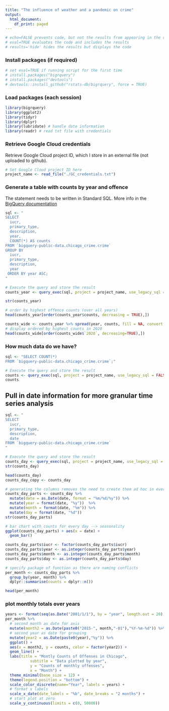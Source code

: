 ```yaml
---
title: "The influence of weather and a pandemic on crime"
output:
  html_document:
    df_print: paged
---
```

```r
# echo=FALSE prevents code, but not the results from appearing in the rendered file
# eval=TRUE evaluates the code and includes the results
# results='hide' hides the results but displays the code
```


### Install packages (if required)

```r
# set eval=TRUE if running script for the first time
# install.packages("bigrquery")
# install.packages("devtools") 
# devtools::install_github("rstats-db/bigrquery", force = TRUE)
```

### Load packages (each session)

```r
library(bigrquery)
library(ggplot2)
library(tidyr)
library(dplyr)
library(lubridate) # handle date information
library(readr) # read txt file with credentials
```

### Retrieve Google Cloud credentials
Retrieve Google Cloud project ID, which I store in an external file (not uploaded to github).
```r
# Set Google Cloud project ID here
project_name <- read_file("./GC_credentials.txt")
```

### Generate a table with counts by year and offence
 The statement needs to be written in Standard SQL. 
 More info in the [BigQuery documentation](cloud.google.com/bigquery/docs/reference/standard-sql/) 

```r
sql <- "
SELECT 
  iucr,
  primary_type,
  description, 
  year, 
  COUNT(*) AS counts
FROM `bigquery-public-data.chicago_crime.crime` 
GROUP BY 
  iucr,
  primary_type,
  description,
  year
 ORDER BY year ASC;
"
```

```r
# Execute the query and store the result
counts_year <- query_exec(sql, project = project_name, use_legacy_sql = FALSE)
```
```r
str(counts_year)
```


```r
# order by highest offence counts (over all years)
head(counts_year[order(counts_year$counts, decreasing = TRUE),])
```
```r
counts_wide <- counts_year %>% spread(year, counts, fill = NA, convert = FALSE)
# display ordered by highest counts in 2020
head(counts_wide[order(counts_wide$`2020`, decreasing=TRUE),])
```

### How much data do we have?

```r
sql <- "SELECT COUNT(*)
FROM `bigquery-public-data.chicago_crime.crime`;"
```

```r
# Execute the query and store the result
counts <- query_exec(sql, project = project_name, use_legacy_sql = FALSE, max_pages = Inf)
counts
```


## Pull in date information for more granular time series analysis

```r
sql <- "
SELECT 
  iucr,
  primary_type,
  description, 
  date
FROM `bigquery-public-data.chicago_crime.crime` 
"
```

```r
# Execute the query and store the result
counts_day <- query_exec(sql, project = project_name, use_legacy_sql = FALSE, max_pages = Inf)
str(counts_day)
```

```r
head(counts_day)
counts_day_copy <- counts_day
```


```r
# generating the columns removes the need to create them ad hoc in every calculation below
counts_day_parts <- counts_day %>% 
  mutate(date = as.Date(date, format = "%m/%d/%y")) %>%
  mutate(year = format(date, "%y"))  %>%
  mutate(month = format(date, "%m")) %>%
  mutate(day = format(date, "%d"))
str(counts_day_parts)
```


```r
# bar chart with counts for every day --> seasonality
ggplot(counts_day_parts) + aes(x = date) + 
  geom_bar()
```


```r
counts_day_parts$iucr <- factor(counts_day_parts$iucr)
counts_day_parts$year <- as.integer(counts_day_parts$year)
counts_day_parts$month <- as.integer(counts_day_parts$month)
counts_day_parts$day <- as.integer(counts_day_parts$day)

# specify package of function as there are naming conflicts
per_month <- counts_day_parts %>% 
  group_by(year, month) %>% 
  dplyr::summarise(counts = dplyr::n())

head(per_month)
```

### plot monthly totals over years
```r
years <- format(seq(as.Date("2001/1/1"), by = "year", length.out = 20), "%Y")
per_month %>%
  # second month as date for axis
  mutate(month2 = as.Date(paste0("2015-", month,"-01"),"%Y-%m-%d")) %>%
  # second year as date for grouping
  mutate(year2 = as.Date(paste0(year),"%y")) %>%
  ggplot() + 
  aes(x = month2, y = counts, color = factor(year2)) +
  geom_line() +
  labs(title = "Montly Counts of Offenses in Chicago",
           subtitle = "Data plotted by year",
           y = "Counts of monthly offenses",
           x = "Month") + 
  theme_minimal(base_size = 12) +
  theme(legend.position = "bottom") +
  scale_color_discrete(name="Year", labels = years) +
  # format x labels
  scale_x_date(date_labels = "%b", date_breaks = "2 months") +
  # start plot at zero
  scale_y_continuous(limits = c(0, 50000))
```


